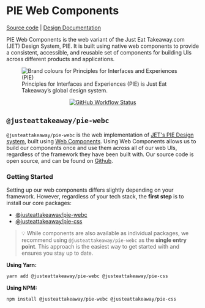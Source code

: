 
<Meta title="Introduction/Getting started" />

# PIE Web Components
[Source code](https://github.com/justeattakeaway/pie) | [Design Documentation](https://pie.design/)

PIE Web Components is the web variant of the Just Eat Takeaway.com (JET) Design System, PIE.  It is built using native web components to provide a consistent, accessible, and reusable set of components for building UIs across different products and applications.

<figure>
    <img src="./static/images/brand-colours.svg" alt="Brand colours for Principles for Interfaces and Experiences (PIE)"/>
    <figcaption>
        Principles for Interfaces and Experiences (PIE) is Just Eat Takeaway’s global design system.
    </figcaption>
</figure>

<p align="center">
    <a href="https://www.npmjs.com/@justeattakeaway/pie-webc">
        <img alt="GitHub Workflow Status" src="https://img.shields.io/npm/v/@justeattakeaway/pie-webc.svg" />
    </a>
</p>

## `@justeattakeaway/pie-webc`

`@justeattakeaway/pie-webc` is the web implementation of [JET's PIE Design system](https://pie.design/), built using [Web Components](https://developer.mozilla.org/en-US/docs/Web/API/Web_components). Using Web Components allows us to build our components once and use them across all of our web UIs, regardless of the framework they have been built with. Our source code is open source, and can be found on [Github](https://github.com/justeattakeaway/pie).

### Getting Started

Setting up our web components differs slightly depending on your framework. However, regardless of your tech stack, the **first step** is to install our core packages:

- [@justeattakeaway/pie-webc](https://www.npmjs.com/package/@justeattakeaway/pie-webc)
- [@justeattakeaway/pie-css](https://www.npmjs.com/package/@justeattakeaway/pie-css)

> 💡 While components are also available as individual packages, we recommend using `@justeattakeaway/pie-webc` as the **single entry point**. This approach is the easiest way to get started with and ensures you stay up to date.

**Using Yarn:**

```bash
yarn add @justeattakeaway/pie-webc @justeattakeaway/pie-css
```

**Using NPM:**

```bash
npm install @justeattakeaway/pie-webc @justeattakeaway/pie-css
```
